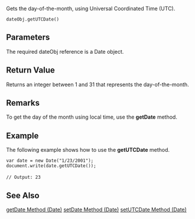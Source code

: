 Gets the day-of-the-month, using Universal Coordinated Time (UTC).

 dateObj.getUTCDate() 
==Parameters==
The required dateObj reference is a Date object.


==Return Value==
Returns an integer between 1 and 31 that represents the day-of-the-month.


==Remarks==
To get the day of the month using local time, use the '''getDate''' method.


==Example==
The following example shows how to use the '''getUTCDate''' method.

 var date = new Date("1/23/2001");
 document.write(date.getUTCDate());
 
 // Output: 23

==See Also==

              

              

              
[[javascript/Date/getDate|getDate Method (Date)]]
[[javascript/Date/setDate|setDate Method (Date)]]
[[javascript/Date/setUTCDate|setUTCDate Method (Date)]]
